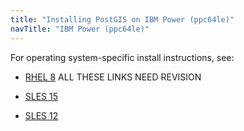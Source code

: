 ```yaml
---
title: "Installing PostGIS on IBM Power (ppc64le)"
navTitle: "IBM Power (ppc64le)"
---
```


For operating system-specific install instructions, see:

  - [RHEL 8](09_postgis_rhel8_ppcle) ALL THESE LINKS NEED REVISION

  - [SLES 15](11_postgis_sles15_ppcle)
  - [SLES 12](12_postgis_sles12_ppcle)




